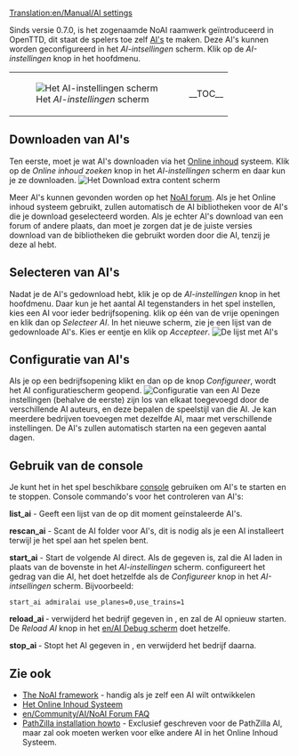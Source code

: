[[Translation:en/Manual/AI settings]]
{{nl/Vertaling|en/Manual/AI settings|90}}
{{nl/Manual/Inhoudsopgave}}

Sinds versie 0.7.0, is het zogenaamde NoAI raamwerk geïntroduceerd in OpenTTD, dit staat de spelers toe zelf [[en/Development/Script/Main Page|AI's]] te maken. Deze AI's kunnen worden geconfigureerd in het ''AI-intsellingen'' scherm. Klik op de ''AI-instellingen'' knop in het hoofdmenu.
{|
|[[File:en/Manual/AIsettings empty.png|frame|none|Het ''AI-instellingen'' scherm]]
|__TOC__
|}
==Downloaden van AI's==
Ten eerste, moet je wat AI's downloaden via het [[nl/Manual/Online content|Online inhoud]] systeem. Klik op de ''Online inhoud zoeken'' knop in het ''AI-instellingen'' scherm en daar kun je ze downloaden.
[[File:en/Manual/Downloading AI.png|frame|none|Het ''Download extra content'' scherm]]

Meer AI's kunnen gevonden worden op het [http://www.tt-forums.net/viewforum.php?f=65 NoAI forum]. Als je het Online inhoud systeem gebruikt, zullen automatisch de AI bibliotheken voor de AI's die je download geselecteerd worden. Als je echter AI's download van een forum of andere plaats, dan moet je zorgen dat je de juiste versies download van de bibliotheken die gebruikt worden door die AI, tenzij je deze al hebt.

==Selecteren van AI's==
Nadat je de AI's gedownload hebt, klik je op de  ''AI-instellingen'' knop in het hoofdmenu. Daar kun je het aantal AI tegenstanders in het spel instellen, kies een AI voor ieder bedrijfsopening.
klik op één van de vrije openingen en klik dan op ''Selecteer AI''. In het nieuwe scherm, zie je een lijst van de gedownloade AI's. Kies er eentje en klik op ''Accepteer''.
[[File:en/Manual/Select AI.png|frame|none|De lijst met AI's]]

==Configuratie van AI's==
Als je op een bedrijfsopening klikt en dan op de knop ''Configureer'', wordt het AI configuratiescherm geopend.
[[File:en/Manual/AI configuration.png|frame|none|Configuratie van een AI]]
Deze instellingen (behalve de eerste) zijn los van elkaat toegevoegd door de verschillende AI auteurs, en deze bepalen de speelstijl van die AI. Je kan meerdere bedrijven toevoegen met dezelfde AI, maar met verschillende instellingen.
De AI's zullen automatisch starten na een gegeven aantal dagen.

==Gebruik van de console==
Je kunt het in het spel beschikbare [[nl/Manual/Console|console]] gebruiken om AI's te starten en te stoppen.
Console commando's voor het controleren van AI's:

'''list_ai''' - Geeft een lijst van de op dit moment geïnstaleerde AI's.

'''rescan_ai''' - Scant de AI folder voor AI's, dit is nodig als je een AI installeert terwijl je het spel aan het spelen bent.

'''start_ai''' ''<ainaam> <parameters>'' - Start de volgende AI direct. Als de <ainaam> gegeven is, zal die AI laden in plaats van de bovenste in het ''AI-instellingen'' scherm. <parameters> configureert het gedrag van die AI, het doet hetzelfde als de ''Configureer'' knop in het ''AI-intsellingen'' scherm. Bijvoorbeeld:
 start_ai admiralai use_planes=0,use_trains=1

'''reload_ai <company_slot>''' - verwijderd het bedrijf gegeven in <company_slot>, en zal de AI opnieuw starten. De ''Reload AI'' knop in het [[en/AI Debug scherm]] doet hetzelfe.

'''stop_ai <company_slot>''' - Stopt het AI gegeven in <company_slot>, en verwijderd het bedrijf daarna.

==Zie ook==
*[[en/Development/Script/Main Page|The NoAI framework]] - handig als je zelf een AI wilt ontwikkelen
*[[en/Manual/Online content|Het Online Inhoud Systeem]]
*[[en/Community/AI/NoAI Forum FAQ]]
*[http://code.google.com/p/ottd-noai-pathzilla/wiki/Installation PathZilla installation howto] - Exclusief geschreven voor de PathZilla AI, maar zal ook moeten werken voor elke andere AI in het Online Inhoud Systeem.

{{nl/Kenmerken|0.7}}